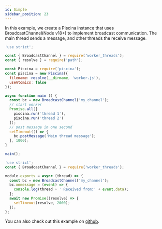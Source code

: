 ```yaml
---
id: Simple
sidebar_position: 23
---
```


In this example, we create a Piscina instance that uses BroadcastChannel(Node v18+) to implement broadcast communication. The main thread sends a message, and other threads the receive message.

<Tabs>
<TabItem value="Javascript">

```javascript title="index.js"
'use strict';

const { BroadcastChannel } = require('worker_threads');
const { resolve } = require('path');

const Piscina = require('piscina');
const piscina = new Piscina({
  filename: resolve(__dirname, 'worker.js'),
  useAtomics: false
});

async function main () {
  const bc = new BroadcastChannel('my_channel');
  // start worker
  Promise.all([
    piscina.run('thread 1'),
    piscina.run('thread 2')
  ]);
  // post message in one second
  setTimeout(() => {
    bc.postMessage('Main thread message');
  }, 1000);
}

main();

```

```javascript title="worker.js"
'use strict';
const { BroadcastChannel } = require('worker_threads');

module.exports = async (thread) => {
  const bc = new BroadcastChannel('my_channel');
  bc.onmessage = (event) => {
    console.log(thread + ' Received from:' + event.data);
  };
  await new Promise((resolve) => {
    setTimeout(resolve, 2000);
  });
};

```
</TabItem>
</Tabs>

You can also check out this example on [github](https://github.com/piscinajs/piscina/tree/current/examples/broadcast).
